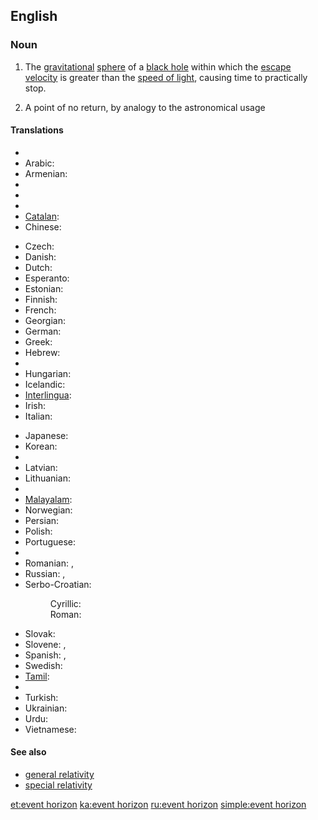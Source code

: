 {{wikipedia}}
==English==

===Noun===
{{en-noun|sg=[[event]] [[horizon]]}}

# {{astrophysics}} The [[gravitational]] [[sphere]] of a [[black hole]] within which the [[escape velocity]] is greater than the [[speed of light]], causing time to practically stop.
# A point of no return, by analogy to the astronomical usage

====Translations====
{{trans-top|gravitational sphere within which light cannot escape}}
* {{trreq|Albanian}}
* Arabic: {{t|ar|أفق الحدث|sc=Arab}}
* Armenian: {{t-|hy|պատահարների հորիզոն|tr=pataharneri horizon|sc=Armn|xs=Armenian}}
* {{trreq|Basque}}
* {{trreq|Bengali}}
* {{trreq|Bulgarian}}
* [[Catalan]]: {{t-|ca|horitzó d'esdeveniments|m}}
* Chinese:
*: {{trreq|Cantonese}}
*: {{trreq|Mandarin}}
* Czech: {{t-|cs|horizont událostí|m}}
* Danish: {{t|da|begivenhedshorisont}}
* Dutch: {{t-|nl|waarnemingshorizon}}
* Esperanto: {{t-|eo|eventa horizonto|xs=Esperanto}}
* Estonian: {{t|et|sündmuste horisont}}
* Finnish: {{t-|fi|tapahtumahorisontti}}
* French: {{t|fr|horizon des événements|m}}
* Georgian: {{t|ka|მოვლენათა ჰორიზონტი}}
* German: {{t+|de|Ereignishorizont|m}}
* Greek: {{t|el|ορίζοντας γεγονότων|m|tr=orizontas yegonoton|sc=Grek}}
* Hebrew: {{t-|he|אופק אירועים|sc=Hebr}}
* {{trreq|Hindi}}
* Hungarian: {{t-|hu|eseményhorizont}}
* Icelandic: {{t|is|sjónhvörf|n}}
* [[Interlingua]]: {{t-|ia|horizonte de eventos|xs=Interlingua}}
* Irish: {{t|ga|léaslíne theagmhais|f|xs=Irish}}
* Italian: {{t-|it|orizzonte degli eventi|m}}
{{trans-mid}}
* Japanese: {{t|ja|事象の地平面|tr={{Jpan|[[じしょうのちへいめん]]}}, jishō no chiheimen|sc=Jpan}}
* Korean: {{t-|ko|사상의 지평선|tr=sasang'ui jiphyeoseon|sc=Kore}}
* {{trreq|Latin}}
* Latvian: {{t|lv|notikumu horizonts|m|xs=Latvian}}
* Lithuanian: {{t-|lt|įvykių horizontas|m|xs=Lithuanian}}
* {{trreq|Macedonian}}
* [[Malayalam]]: {{t|ml|സംഭവചക്രവാളം|sc=Mlym}}
* Norwegian: {{t|no|begivenhetshorisont}}
* Persian: {{t-|fa|افق رویداد|sc=fa-Arab|xs=Persian}}
* Polish: {{t|pl|horyzont zdarzeń|m}}
* Portuguese: {{t-|pt|horizonte de eventos|m}}
* {{trreq|Punjabi}}
* Romanian: {{t|ro|orizontul evenimentelor}},  {{t|ro|orizont de evenimente}}
* Russian: {{t-|ru|горизонт событий|m|tr=gorizónt sobýtij|sc=Cyrl}},  {{t-|ru|сфера Шварцшильда|f|tr=sféra Švárcšil’da|sc=Cyrl}}
* Serbo-Croatian:
*: Cyrillic: {{tø|sh|хоризонт догађаја|sc=Cyrl|xs=Serbo-Croatian}}
*: Roman: {{tø|sh|horizont događaja|xs=Serbo-Croatian}}
* Slovak: {{t|sk|horizont udalostí}}
* Slovene: {{t-|sl|horizont dogodkov|m}},  {{t|sl|dogodkovno obzorje|n|alt=dogódkovno obzórje}}
* Spanish: {{t-|es|horizonte de sucesos|m}},  {{t-|es|horizonte de eventos|m}}
* Swedish: {{t|sv|händelsehorisont}}
* [[Tamil]]: {{t|ta|நிகழ்வெல்லை|sc=Taml|xs=Tamil}}
* {{trreq|Thai}}
* Turkish: {{t-|tr|olay ufku}}
* Ukrainian: {{t|uk|горизонт подій|sc=Cyrl|xs=Ukrainian}}
* Urdu: {{t|ur|افق وقیعہ|sc=ur-Arab|xs=Urdu}}
* Vietnamese: {{t|vi|chân trời sự kiện|xs=Vietnamese}}
{{trans-bottom}}

====See also====
* [[general relativity]]
* [[special relativity]]

[[et:event horizon]]
[[ka:event horizon]]
[[ru:event horizon]]
[[simple:event horizon]]
